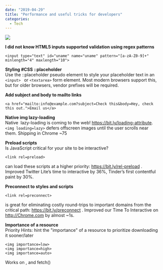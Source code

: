 ---
date: "2019-04-29"
title: "Performance and useful tricks for developers"
categories:
  - Tech
---

![](./joshua-aragon-1247600-unsplash.jpg)

**I did not know HTML5 inputs supported validation using regex patterns**
```
<input type="text" id="uname" name="uname" pattern="[a-zA-Z0-9]+" minlength="4" maxlength="10"> 
```

**Styling #CSS ::placeholder**  
Use the ::placeholder pseudo element to style your placeholder text in an 
```<input> ``` or ```<textarea>``` form element. Most modern browsers support this, but for older browsers, vendor prefixes will be required.  
  
**Add subject and body to mailto links** 
```
<a href="mailto:info@example.com?subject=Check this&body=Hey, check this out.">Email us</a>  
```
  
**Native img lazy-loading**  
Native <img> lazy-loading is coming to the web! https://bit.ly/loading-attribute. 
```<img loading=lazy>``` defers offscreen images until the user scrolls near them. Shipping in Chrome ~75  
  
**Preload scripts**  
Is JavaScript critical for your site to be interactive? 
```
<link rel=preload>
```
can load these scripts at a higher priority: https://bit.ly/rel-preload . Improved Twitter Lite’s time to interactive by 36%, Tinder’s first contentful paint by 30%.  
  
**Preconnect to styles and scripts**
```
<link rel=preconnect>
```
is great for eliminating costly round-trips to important domains from the critical path: https://bit.ly/preconnect . Improved our Time To Interactive on http://Chrome.com  by almost ~1s. 
  
**Importance of a resource**  
Priority Hints: hint the "importance" of a resource to prioritize downloading it sooner/later
```
<img importance=low> 
<img importance=high> 
<img importance=auto>
```
Works on <img>, <link> and fetch()  


